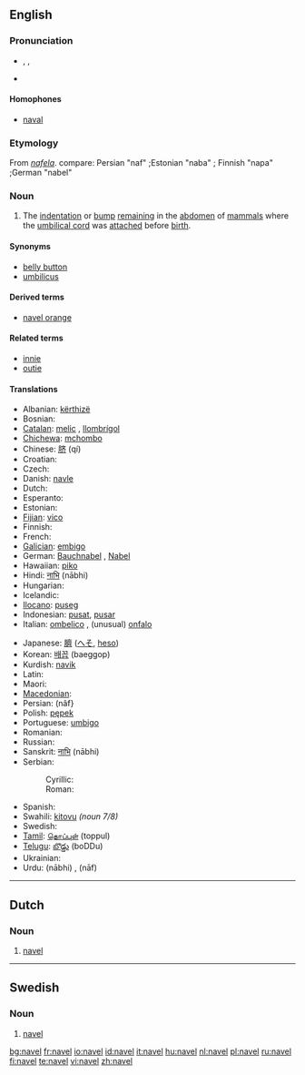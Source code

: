 ==English==
{{wikipedia}}
===Pronunciation===
* {{enPR|nā'vəl}}, {{IPA|/ˈneɪvəl/}}, {{SAMPA|/"neIv@l/}}
* {{rhymes|eɪvəl}}

====Homophones====
* [[naval]]

===Etymology===
From {{OE.}} ''[[nafela]]''.
compare: Persian "naf" ;Estonian "naba" ; Finnish "napa" ;German "nabel"

===Noun===
{{en-noun}}

# {{anatomy}} The [[indentation]] or [[bump]] [[remain]]ing in the [[abdomen]] of [[mammal]]s where the [[umbilical cord]] was [[attach]]ed before [[birth]].

====Synonyms====
* [[belly button]] {{italbrac|colloquial}}
* [[umbilicus]]

====Derived terms====
* [[navel orange]]

====Related terms====
*[[innie]]
*[[outie]]

====Translations====
{{trans-top|remnant of umbilical cord}}
* Albanian: [[kërthizë]] {{f}}
* Bosnian: {{t-|bs|pupak|m}}
* [[Catalan]]: [[melic]] {{m}}, [[llombrígol]] {{m}}
* [[Chichewa]]: [[mchombo]]
* Chinese: [[脐]] (qí)
* Croatian: {{t-|hr|pupak|m}}
* Czech: {{t-|cs|pupek|m}}
* Danish: [[navle]] {{c}}
* Dutch: {{t+|nl|navel|m}}
* Esperanto: {{t-|eo|umbiliko|xs=Esperanto}}
* Estonian: {{t-|et|naba}}
* [[Fijian]]: [[vico]]
* Finnish: {{t+|fi|napa}}
* French: {{t-|fr|ombilic|m}}
* [[Galician]]: [[embigo]] {{m}}
* German: [[Bauchnabel]] {{m}}, [[Nabel]] {{m}}
* Hawaiian: [[piko]]
* Hindi: [[नाभि]] (nābhi) {{f}}
* Hungarian: {{t-|hu|köldök}}
* Icelandic: {{t+|is|nafli|m}}
* [[Ilocano]]: [[puseg]]
* Indonesian: [[pusat]], [[pusar]]
* Italian: [[ombelico]] {{m}}, (unusual) [[onfalo]] {{m}}
{{trans-mid}}
* Japanese: [[臍]] ([[へそ]], [[heso]])
* Korean: [[배꼽]] (baeggop)
* Kurdish: [[navik]] {{f}}
* Latin: {{t-|la|umbilicus|m}}
* Maori: {{t-|mi|pito|xs=Maori}}
* [[Macedonian]]: {{t|mk|папук|m|sc=Cyrl}}
* Persian: {{FAchar|[[ناف]]}} (nâf}
* Polish: [[pępek]] {{m}}
* Portuguese: [[umbigo]] {{m}}
* Romanian: {{t-|ro|buric|n}}
* Russian: {{t-|ru|пупок|m|tr=pupók|sc=Cyrl}}
* Sanskrit: [[नाभि]] (nābhi) {{f}}
* Serbian:
*: Cyrillic: {{t-|sr|пупак|m|sc=Cyrl}}
*: Roman: {{t-|sr|pupak|m}}
* Spanish: {{t-|es|ombligo|m}}
* Swahili: [[kitovu]] ''(noun 7/8)''
* Swedish: {{t-|sv|navel|c}}
* [[Tamil]]: [[தொப்புள்]] (toppul)
* [[Telugu]]: [[బొడ్డు]] (boDDu)
* Ukrainian: {{t-|uk|пупок|m|tr=pupók|sc=Cyrl|xs=Ukrainian}}
* Urdu: {{URchar|[[نابھ]]}} (nābhi) {{f}}, {{URchar|[[ناف]]}} (nāf) {{f}}
{{trans-bottom}}

----

==Dutch==

===Noun===
{{nl-noun2|m|s|tje}}

# [[#English|navel]]

----

==Swedish==

===Noun===
{{sv-noun-irreg-c|navel|naveln|navlar|navlarna}}

# [[#English|navel]]

[[bg:navel]]
[[fr:navel]]
[[io:navel]]
[[id:navel]]
[[it:navel]]
[[hu:navel]]
[[nl:navel]]
[[pl:navel]]
[[ru:navel]]
[[fi:navel]]
[[te:navel]]
[[vi:navel]]
[[zh:navel]]